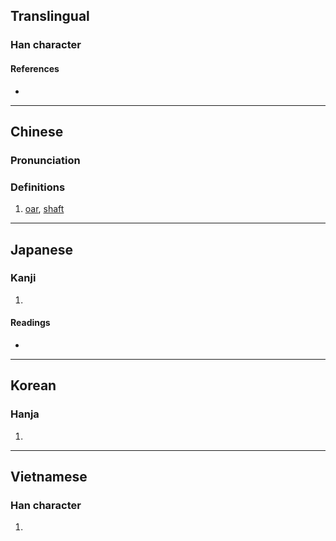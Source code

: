 {{character info/new}}
==Translingual==

===Han character===
{{Han char|rn=75|rad=木|as=07|sn=11|four=|canj=DSHU|ids=⿰木尾}}

====References====
* {{Han ref|kx=0531.100|dkj=14889|dj=0919.110|hdz=21221.090|uh=68B6|ud=26806}}

----

==Chinese==
{{zh-forms}}

===Pronunciation===
{{zh-pron
|m=wěi
|c=mei5
|mc=
|oc=
|ma=
|cat=n
}}

===Definitions===
{{zh-hanzi}}

# [[oar]], [[shaft]]

----

==Japanese==

===Kanji===
{{ja-kanji|grade=|rs=木07}}

# {{defn|lang=ja|sort=木07}}

====Readings====
* {{ja-readings|goon=[[み]] (mi)|kanon=[[び]] (bi)|kun=[[こずえ]] (kozue), [[かじ]] (kaji)}}

----

==Korean==

===Hanja===
{{ko-hanja|hangeul=미|eumhun=|rv=mi|mr=mi|y=mi}}

# {{defn|lang=ko|sort=木07}}

----

==Vietnamese==

===Han character===
{{vi-readings|rs=木07|hanviet=vả}}

# {{defn|lang=vi|sort=木07}}
